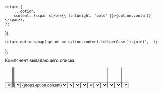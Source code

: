 


    return {
        ...option,
        content: (<span style={{ fontWeight: 'bold' }}>{option.content}</span>),
    };
});

    return options.map(option => option.content.toUpperCase()).join(', ');
};


Компонент выпадающего списка.

<Select options={options} placeholder='Выберите элемент' />

<!-- Spacer -->
<div style={{height: 32}} />

## Использование

В случае, если нужно собрать селект под очень специфичный кейс - за основу стоит взять компонент `BaseSelect`,
который содержит только основные пропсы и позволяет заменить или настроить почти что угодно.

Компонент `Select` является преднастроенной оберткой над `BaseSelect`

---

### Управление закрытием

По умолчанию - селект `multiple=false` закрывается после выбора, а при `multiple=true` - остается открытым.
Изменить это поведение можно с помощью `closeOnSelect`.

<Preview>
    <Select
        options={options}
        multiple={true}
        placeholder='Выберите элемент'
        allowUnselect={true}
    />
</Preview>

### Controlled-way

Компонент может быть использован как controlled с помощью `onChange` и `selected`:

<Preview>
    {React.createElement(() => {
        const [selected, setSelected] = React.useState([options[8].key, options[9].key]);
        const handleChange = ({ selectedMultiple }) => {
            setSelected(selectedMultiple.map(option => option.key));
        };
        return (
            <Select
                options={options}
                placeholder='Выберите элемент'
                label='controlled'
                multiple={true}
                onChange={handleChange}
                selected={selected}
            />
        );
    })}
</Preview>

#### OptionShape вместо ключей для выбранных пунктов

Иногда может быть удобнее использовать в качестве выбранных значений не ключи, а сами объекты.
В этом случае просто передавайте их через свойство `selected`.

<Preview>
    {React.createElement(() => {
        const [selected, setSelected] = React.useState([options[8], options[9]]);
        const handleChange = ({ selectedMultiple }) => {
            setSelected(selectedMultiple);
        };
        return (
            <Select
                options={options}
                placeholder='Выберите элемент'
                label='controlled'
                multiple={true}
                onChange={handleChange}
                selected={selected}
            />
        );
    })}
</Preview>

### Использование в форме

Чтобы использовать селект внутри формы - следует указать атрибут `name`

<Preview>
    {React.createElement(() => {
        const options = [
            { key: '1', content: 'Neptunium' },
            { key: '2', content: 'Plutonium' },
            { key: '3', content: 'Americium' },
        ];
        const [serialized, setSerialized] = React.useState();
        const onSubmit = (event) => {
            event.preventDefault();
            const form = event.target;
            const formData = new FormData(form);
            setSerialized(new URLSearchParams(formData).toString());
        };
        const [selected, setSelected] = React.useState([]);
        const handleChange = ({ selectedMultiple }) => {
            setSelected(selectedMultiple.map(option => option.key));
        };
        return (
            <div>
                <form onSubmit={onSubmit}>
                    <Select
                        options={options}
                        placeholder='Выберите элемент'
                        name='select'
                        multiple={true}
                        onChange={handleChange}
                        selected={selected}
                    />
                    <button type='submit'>Отправить</button>
                </form>
                <div>serialized: {serialized}</div>
            </div>
        );
    })}
</Preview>

## Настройка рендера

Помимо текста, компонент позволяет использовать html в качестве поля `content` у вариантов выбора

<Preview>
    <div style={{ width: 480 }}>
        {React.createElement(() => {
            const [selected, setSelected] = React.useState(null);
            const handleChange = ({ selected }) => {
                setSelected(selected ? selected.key : null);
            };
            const Card = ({ name, balance }) => (
                <div style={{ display: 'flex', alignItems: 'center' }}>
                    <div style={{ width: '76px', height: '48px', marginRight: '16px', background: '#E7E9EB' }} />
                    <div style={{ display: 'flex', flexDirection: 'column' }}>
                        <span style={{ fontSize: '14px' }}>{name}</span>
                        <span style={{ fontSize: '16px' }}>{balance}</span>
                    </div>
                </div>
            );
            return (
                <Select
                    block={true}
                    selected={selected}
                    onChange={handleChange}
                    size='l'
                    options={[
                        { key: 'Account1', content: <Card name='Account1 Name ··0000' balance='100 000,00 ₽' /> },
                        { key: 'Account2', content: <Card name='Account2 Name ··0000' balance='150 000,00 ₽' /> },
                        { key: 'Account3', content: <Card name='Account3 Name ··0000' balance='230 000,00 ₽' /> },
                        { key: 'Account4', content: <Card name='Account4 Name ··0000' balance='12 000,00 ₽' /> },
                    ]}
                    multiple={false}
                    placeholder='Выберите карту'
                    allowUnselect={true}
                />
            );
        })}
    </div>
</Preview>

Стандартный компонент **Field** позволяет управлять рендером выбранных пунктов с помощью `valueRenderer`

<Preview>
    {React.createElement(() => {
        const OptionWithIcon = ({ content }) => (
            <span style={{ display: 'flex' }} key={content}>
                <Icon />
                {content.toUpperCase()}
            </span>
        );
        const valueRenderer = ({ selected }) => selected ? <OptionWithIcon {...selected} /> : null;
        return (
            <Select
                options={options}
                label='С иконкой'
                valueRenderer={valueRenderer}
            />
        );
    })}
</Preview>

Селект позволяет заменять или кастомизировать компоненты **Field**, **Option**, **OptionsList**, **Optgroup**, **Arrow**

<Preview>
    {React.createElement(() => {
        const BoldOption = (props) => (
            <Option {...props}><b>{props.option.content}</b></Option>
        );
        return (
            <Select
                options={options}
                label='Bold options'
                Option={BoldOption}
            />
        );
    })}
</Preview>

<Preview>
    <Select
        options={options}
        label='With addons'
        Field={(props) => <Field {...props} leftAddons={props.selected && <Icon/>} />}
    />
</Preview>

<Preview>
    <Select
        options={options}
        allowUnselect={true}
        popoverPosition='bottom-start'
        Field={({ selected, innerProps, ...restProps }) => (
            <Button {...innerProps} size='xs'>
                {selected ? selected.content : 'Pick'}
            </Button>
        )}
    />
</Preview>

## Управление размером пунктов меню

По умолчанию размер пунктов меню совпадает с размером селекта, но с помощью свойства `optionsSize` можно задать размер отдельно.

<Preview>
    {React.createElement(() => {
        return (
            <Select
                size='l'
                options={options}
                label='optionsSize'
                optionsSize='s'
            />
        );
    })}
</Preview>


## Селект с заголовком меню

<Preview>
    {React.createElement(() => {
        const renderList = (props) => (
            <div>
                <b>Header</b>
                <OptionsList {...props} />
            </div>
        );
        return (
            <Select
                label='With header'
                options={options}
                OptionsList={renderList}
            />
        );
    })}
</Preview>

## Ширина выпадающего меню

По умолчанию ширину выпадающего меню задает контент пунктов.
Если контент слишком длинный, то может понадобиться изменить это поведение.

Это можно сделать с помощью свойства `optionsListWidth='field'` — в этом случае ширина выпадающего меню будет равна ширине поля, а лишний контент обрежется.

<Preview>
    {React.createElement(() => {
        const LongContent = ({ text }) => (
            <span style={{ whiteSpace: 'nowrap' }} title={text}>
                {text}
            </span>
        );
        const longOptions = [
            { key: '1', content: <LongContent text='Великий Новгород' /> },
            { key: '2', content: <LongContent text='Гусь-Хрустальный' /> },
            { key: '3', content: <LongContent text='Каменск-Шахтинский' /> },
            { key: '4', content: <LongContent text='Очень длинное название' /> },
        ];
        return (
            <div style={{ width: 160 }}>
                <Select
                    block={true}
                    label='Города'
                    options={longOptions}
                    optionsListWidth='field'
                />
            </div>
        );
    })}
</Preview>

## Группы

Группированный селект

```jsx
const groups = [{
    label: 'Группа №1',
    options: [
        { key: '1', content: 'Neptunium' },
        { key: '2', content: 'Plutonium' },
    ]
},
{
    label: 'Группа №2',
    options: [
        { key: '3', content: 'Berkelium' },
        { key: '4', content: 'Californium' },
    ]
}]
```

<Preview>
    <Select
        options={groups}
        label='Optgroup'
        multiple={true}
    />
</Preview>

## Нативный селект

Рендерит нативный селект вместо выпадающего меню. (стоит использовать только для мобильных устройств)

<Preview>
    <Select
        options={groups}
        label='native'
        nativeSelect={true}
    />
</Preview>

## Рендер длинных списков

Используйте `OptionsList={VirtualOptionsList}` для рендера большого количества данных

<Preview>
    {React.createElement(() => {
        const options = new Array(10000).fill().map((_, index) => {
            const variableSizeText = `Вы восхитительны! `.repeat(
                Math.round(Math.random() * 10),
            );
            return {
                key: index,
                content: `${index}. ${variableSizeText}`,
            };
        });
        return (
            <div style={{ width: 320 }}>
                <Select
                    block={true}
                    label='virtual 10k'
                    options={options}
                    circularNavigation={true}
                    OptionsList={VirtualOptionsList}
                    allowUnselect={true}
                    visibleOptions={3}
                />
            </div>
        );
    })}
</Preview>

<Preview>
    {React.createElement(() => {
        return (
            <Select
                label='virtual with groups'
                options={groups}
                multiple={true}
                allowUnselect={true}
                circularNavigation={true}
                OptionsList={VirtualOptionsList}
            />
        );
    })}
</Preview>


## Открытие вверх, если места недостаточно

<Preview>
    <Select
        options={groups}
        preventFlip={false}
        label='preventFlip'
    />
</Preview>


## Пресеты

### Селект со скелетной загрузкой

```tsx live
const options = [
    { key: '1', content: 'Neptunium' },
    { key: '2', content: 'Plutonium' },
    { key: '3', content: 'Americium' },
    { key: '4', content: 'Curium' },
    { key: '5', content: 'Berkelium' },
    { key: '6', content: 'Californium' },
    { key: '7', content: 'Einsteinium' },
];

function Example() {
    const [loading, setLoading] = React.useState(true);

    const loadingProps = useSelectWithLoading({
        visibleOptions: 6,
        loading,
    });

    const handleOpen = () => {
        setLoading(true);
        setTimeout(() => setLoading(false), 2000);
    };

    return (
        <Select
            options={options}
            label='select with loading'
            size='l'
            block={true}
            onOpen={handleOpen}
            {...loadingProps}
        />
    );
}

render(
    <Example />
)
```
